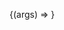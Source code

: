 

<Meta
    title='Layout/CandidateTable/(4) Sort'
    component={CandidateTable}
/>

<Canvas withSource='close'>
    <Story
        args={{
            tableConfig: createBasicConfig(15, 10, {
                addFakeData: true,
                cooling: [1, 2, 3],
                heating: [4, 5, 6],
                sort: [6],
            }),
            headerGroupDisabled: false,
            order: 'asc',
            orderBy: 'alphabetWord',
        }}
        argTypes={{
            tableConfig: { control: "object" },
            headerGroupDisabled: { control: "boolean" },
            order: {
                options: ['asc', 'desc'],
                control: { type: 'radio' }
            },
            orderBy: {
                options: ['alphabetWord'],
                control: { type: 'radio' }
            },
            requestSortCallback: { action: 'requestSortCallback' },
        }}
        name="By string"
        parameters={{
            ...createViewMode('story'),
            options: { showToolbar: true },
            order: 3,
        }}
        decorators={[createScrollDecorator]}
    >
        {(args) => <CandidateTable {...args} />}
    </Story>
</Canvas>



